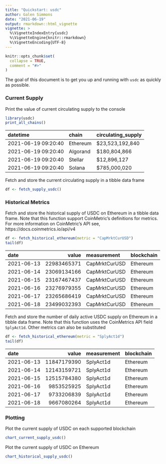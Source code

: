 ```yaml
---
title: "Quickstart: usdc"
author: Galen Simmons
date: "2021-06-19"
output: rmarkdown::html_vignette
vignette: >
  %\VignetteIndexEntry{usdc}
  %\VignetteEngine{knitr::rmarkdown}
  %\VignetteEncoding{UTF-8}
---
```


```r
knitr::opts_chunk$set(
  collapse = TRUE,
  comment = "#>"
)
```

The goal of this document is to get you up and running with `usdc` as quickly as possible.

### Current Supply
Print the value of current circulating supply to the console
```r
library(usdc)
print_all_chains()
```
|datetime            |chain    |circulating_supply |
|:-------------------|:--------|:------------------|
|2021-06-19 09:20:40 |Ethereum |$23,523,192,840    |
|2021-06-19 09:20:40 |Algorand |$180,804,866       |
|2021-06-19 09:20:40 |Stellar  |$12,896,127        |
|2021-06-19 09:20:40 |Solana   |$785,000,020       |
Fetch and store the current circulating supply in a tibble data frame
```r
df <- fetch_supply_usdc()
```

### Historical Metrics

Fetch and store the historical supply of USDC on Ethereum in a tibble data frame.  Note that this function support CoinMetric's definitions for metrics.  For more information on CoinMetric's API see, https://docs.coinmetrics.io/api/v4
```r
df <- fetch_historical_ethereum(metric = "CapMrktCurUSD")
tail(df)
```
|date       |       value|measurement   |blockchain |
|:----------|-----------:|:-------------|:----------|
|2021-06-13 | 22983465371|CapMrktCurUSD |Ethereum   |
|2021-06-14 | 23069134166|CapMrktCurUSD |Ethereum   |
|2021-06-15 | 23167467437|CapMrktCurUSD |Ethereum   |
|2021-06-16 | 23276979355|CapMrktCurUSD |Ethereum   |
|2021-06-17 | 23265686419|CapMrktCurUSD |Ethereum   |
|2021-06-18 | 23499032393|CapMrktCurUSD |Ethereum   |

Fetch and store the number of daily active USDC supply on Ethereum in a tibble data frame.  Note that this function uses the CoinMetrics API field `SplyAct1d`.  Other metrics can also be substituted
```r
df <- fetch_historical_ethereum(metric = "SplyAct1d")
tail(df)
```
|date       |       value|measurement |blockchain |
|:----------|-----------:|:-----------|:----------|
|2021-06-13 | 11847179390|SplyAct1d   |Ethereum   |
|2021-06-14 | 12143159721|SplyAct1d   |Ethereum   |
|2021-06-15 | 12515784380|SplyAct1d   |Ethereum   |
|2021-06-16 |  9853525925|SplyAct1d   |Ethereum   |
|2021-06-17 |  9733206839|SplyAct1d   |Ethereum   |
|2021-06-18 |  9667080264|SplyAct1d   |Ethereum   |

### Plotting

Plot the current supply of USDC on each supported blockchain
```r
chart_current_supply_usdc()
```

Plot the current supply of USDC on Ethereum
```r
chart_historical_supply_usdc()
```

